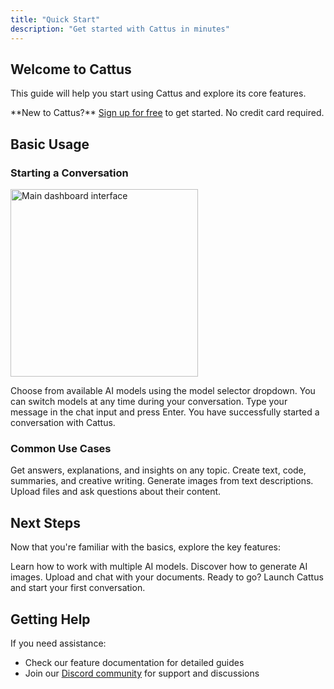 ```yaml
---
title: "Quick Start"
description: "Get started with Cattus in minutes"
---
```



## Welcome to Cattus

This guide will help you start using Cattus and explore its core features.

<Note>
**New to Cattus?** <a href={SIGNUP_URL}>Sign up for free</a> to get started. No credit card required.
</Note>

## Basic Usage

### Starting a Conversation

<img 
  src="/images/out.gif" 
  alt="Main dashboard interface"
  height="300"
  className="rounded-lg"
/>

<Steps>
  <Step title="Select Your Model">
    Choose from available AI models using the model selector dropdown. You can switch models at any time during your conversation.
  </Step>

  <Step title="Type your message">
    Type your message in the chat input and press Enter.
  </Step>

  <Step title="Congratulations!">
    You have successfully started a conversation with Cattus.
  </Step>
</Steps>

### Common Use Cases

<CardGroup cols={2}>
  <Card title="Ask Questions" icon="circle-question">
    Get answers, explanations, and insights on any topic.
  </Card>
  <Card title="Generate Content" icon="pen-to-square">
    Create text, code, summaries, and creative writing.
  </Card>
  <Card title="Create Images" icon="palette">
    Generate images from text descriptions.
  </Card>
  <Card title="Analyze Documents" icon="file-magnifying-glass">
    Upload files and ask questions about their content.
  </Card>
</CardGroup>

## Next Steps

Now that you're familiar with the basics, explore the key features:

<CardGroup cols={3}>
  <Card
    title="Multi-Model Selection"
    icon="brain"
    href="/features/models"
  >
    Learn how to work with multiple AI models.
  </Card>
  <Card
    title="Image Generation"
    icon="image"
    href="/features/image-generation"
  >
    Discover how to generate AI images.
  </Card>
  <Card
    title="File Upload"
    icon="file-arrow-up"
    href="/features/file-upload"
  >
    Upload and chat with your documents.
  </Card>
</CardGroup>

<CardGroup cols={1}>
  <Card
    title="Start Chatting Now"
    icon="comments"
    href={APP_URL}
  >
    Ready to go? Launch Cattus and start your first conversation.
  </Card>
</CardGroup>

## Getting Help

If you need assistance:
- Check our feature documentation for detailed guides
- Join our <a href={DISCORD_URL}>Discord community</a> for support and discussions
